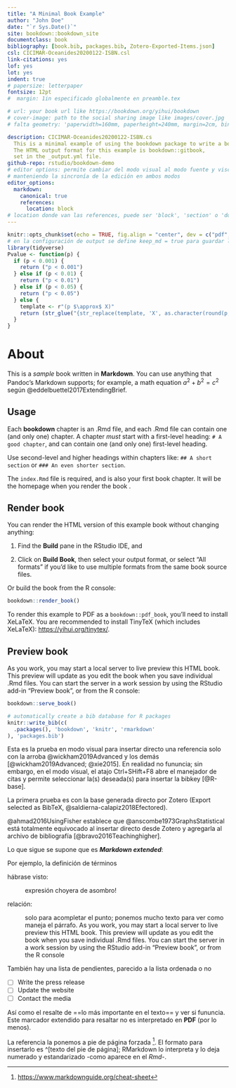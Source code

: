 ```yaml
---
title: "A Minimal Book Example"
author: "John Doe"
date: "`r Sys.Date()`"
site: bookdown::bookdown_site
documentclass: book
bibliography: [book.bib, packages.bib, Zotero-Exported-Items.json]
csl: CICIMAR-Oceanides20200122-ISBN.csl
link-citations: yes
lof: yes
lot: yes
indent: true
# papersize: letterpaper
fontsize: 12pt
#  margin: 1in especificado globalmente en preamble.tex

# url: your book url like https://bookdown.org/yihui/bookdown
# cover-image: path to the social sharing image like images/cover.jpg
# falta geometry: 'paperwidth=160mm, paperheight=240mm, margin=2cm, bindingoffset=0cm'

description: CICIMAR-Oceanides20200122-ISBN.cs
  This is a minimal example of using the bookdown package to write a book.
  The HTML output format for this example is bookdown::gitbook,
  set in the _output.yml file.
github-repo: rstudio/bookdown-demo
# editor options: permite cambiar del modo visual al modo fuente y visceversa
# manteniendo la sincronía de la edición en ambos modos
editor_options:
  markdown:
    canonical: true
    references:
      location: block
# location donde van las references, puede ser 'block', 'section' o 'document'
---
```


```{=html}
<!-- 
#```{r, code=readLines("src/init.R"), include = FALSE}
# todo el código de preparación, declaraciones, funciones, etc en un archivo de inicio
# ejemplo de F:\00_GithubRepos\phdThesisMontesMariana
#```
--->
```
```r
knitr::opts_chunk$set(echo = TRUE, fig.align = "center", dev = c("pdf","png"), fig.path = "figuras")
# en la configuración de output se define keep_md = true para guardar las figs
library(tidyverse)
Pvalue <- function(p) {
  if (p < 0.001) {
    return ("p < 0.001")
  } else if (p < 0.01) {
    return ("p < 0.01")
  } else if (p < 0.05) {
    return ("p < 0.05")
  } else {
    template <- r"(p $\approx$ X)"
    return (str_glue("{str_replace(template, 'X', as.character(round(p, 3)))}"))
  }
}
```

\mainmatter

# About

This is a *sample* book written in **Markdown**\index{markdown}. You can use anything that Pandoc's Markdown supports; for example, a math equation\index{ecuación} $a^2 + b^2 = c^2$ según @eddelbuettel2017ExtendingBrief.

## Usage

Each **bookdown**\index{bookdown} chapter\index{capítulo} is an .Rmd file, and each .Rmd file can contain one (and only one) chapter. A chapter *must* start with a first-level heading: `# A good chapter`, and can contain one (and only one) first-level heading.

Use second-level and higher headings within chapters like: `## A short section` or `### An even shorter section`.

The `index.Rmd` file is required\index{obligatorio}, and is also your first book chapter. It will be the homepage when you render the book \index{libro}.

## Render book

You can render the HTML version of this example book without changing anything:

1.  Find the **Build** pane in the RStudio IDE, and

2.  Click on **Build Book**, then select your output format, or select "All formats" if you'd like to use multiple formats from the same book source files.

Or build the book from the R console:

```r
bookdown::render_book()
```

To render this example to PDF \index{PDF} as a `bookdown::pdf_book`, you'll need to install XeLaTeX. You are recommended to install TinyTeX \index{TinyTeX}(which includes XeLaTeX): <https://yihui.org/tinytex/>.

## Preview book \index{vista previa}

As you work, you may start a local server to live preview this HTML book. This preview will update as you edit the book when you save individual .Rmd files. You can start the server in a work session by using the RStudio add-in "Preview book", or from the R console:

```r
bookdown::serve_book()
```

```r
# automatically create a bib database for R packages
knitr::write_bib(c(
  .packages(), 'bookdown', 'knitr', 'rmarkdown'
), 'packages.bib')
```

Esta es la prueba en modo visual para insertar \index{insertar}directo una referencia solo con la arroba @wickham2019Advanced y los demás [@wickham2019Advanced; @xie2015]. En realidad no fununcia; sin embargo, en el modo visual, el atajo Ctrl+SHift+F8 abre el manejador de citas y permite seleccionar la(s) deseada(s) para insertar la bibkey [@R-base].

La primera prueba es con la base generada directo por Zotero \index{Zotero}(Export selected as BibTeX, @saldierna-calapiz2018Efectored).

@ahmad2016UsingFisher establece que @anscombe1973GraphsStatistical está totalmente equivocado al insertar directo desde Zotero y agregarla al archivo de bibliografía [@bravo2016Teachinghigher].

Lo que sigue se supone que es ***Markdown extended***:

Por ejemplo, la definición de términos

hábrase visto:

:   expresión choyera de asombro!

relación:

:   solo para acompletar el punto; ponemos mucho texto para ver como maneja el párrafo. As you work, you may start a local server to live preview this HTML book. This preview will update as you edit the book when you save individual .Rmd files. You can start the server in a work session by using the RStudio add-in "Preview book", or from the R console

También hay una lista de pendientes, parecido a la lista ordenada o no

-   [ ] Write the press release
-   [ ] Update the website
-   [ ] Contact the media

Así como el resalte de ==lo más importante en el texto== y ver si fununcia. Este marcador extendido para resaltar no es interpretado en **PDF** (por lo menos).

La referencia la ponemos a pie de página forzada [^index-1]. El formato para insertarlo es \^[texto del pie de página]; RMarkdown lo interpreta y lo deja numerado y estandarizado -como aparece en el *Rmd*-.

[^index-1]: <https://www.markdownguide.org/cheat-sheet>
